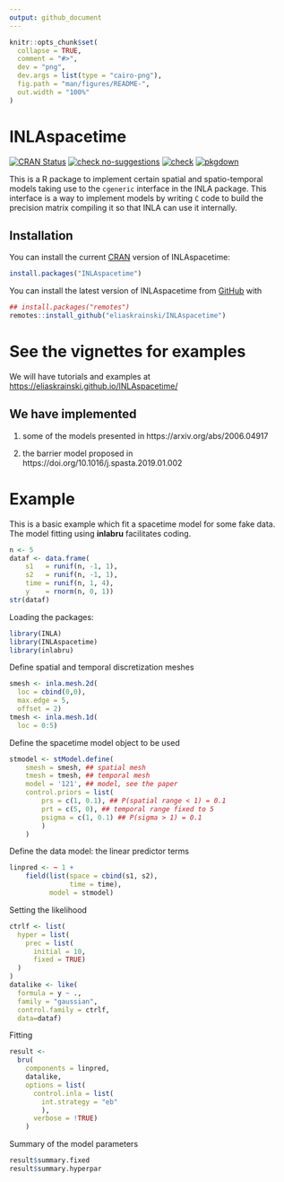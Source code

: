 ```yaml
---
output: github_document
---
```


<!-- README.md is generated from README.Rmd. Please edit that file -->

```r
knitr::opts_chunk$set(
  collapse = TRUE,
  comment = "#>",
  dev = "png",
  dev.args = list(type = "cairo-png"),
  fig.path = "man/figures/README-",
  out.width = "100%"
)
```

# INLAspacetime

<!-- badges: start -->
[![CRAN Status](http://www.r-pkg.org/badges/version-last-release/INLAspacetime)](https://cran.r-project.org/package=INLAspacetime)
[![check no-suggestions](https://github.com/eliaskrainski/INLAspacetime/workflows/R-CMD-check-no-suggests/badge.svg)](https://github.com/eliaskrainski/INLAspacetime/actions)
[![check](https://github.com/eliaskrainski/INLAspacetime/workflows/R-CMD-check/badge.svg)](https://github.com/eliaskrainski/INLAspacetime/actions)
[![pkgdown](https://github.com/eliaskrainski/INLAspacetime/workflows/pkgdown/badge.svg)](https://github.com/eliaskrainski/INLAspacetime/actions)
<!-- badges: end -->

This is a R package to implement certain spatial and spatio-temporal models
taking use to the `cgeneric` interface in the INLA package. 
This interface is a way to implement models by writing `C`
code to build the precision matrix compiling it so that 
INLA can use it internally.

## Installation

You can install the current [CRAN](https://CRAN.R-project.org) version of INLAspacetime:
```r
install.packages("INLAspacetime")
```

You can install the latest version of INLAspacetime from [GitHub](https://github.com/eliaskrainski/INLAspacetime) with
```r
## install.packages("remotes")
remotes::install_github("eliaskrainski/INLAspacetime")
```
<!-- or track the development version builds via [inlabru-org.r-universe.dev](https://inlabru-org.r-universe.dev/ui#builds): -->
<!-- ```{r universe-installation, eval = FALSE} -->
<!-- ## Enable universe(s) by inlabru-org -->
<!-- options(repos = c( -->
<!--   inlabruorg = "https://inlabru-org.r-universe.dev", -->
<!--   INLA = "https://inla.r-inla-download.org/R/testing", -->
<!--   CRAN = "https://cloud.r-project.org" -->
<!-- )) -->

<!-- ## Install it -->
<!-- install.packages("INLAspacetime") -->
<!-- ``` -->

# See the vignettes for examples

We will have  tutorials and examples at
[https://eliaskrainski.github.io/INLAspacetime/](https://eliaskrainski.github.io/INLAspacetime/)

## We have implemented 

1. some of the models presented in 
https://arxiv.org/abs/2006.04917

2. the barrier model proposed in 
https://doi.org/10.1016/j.spasta.2019.01.002

# Example

This is a basic example which fit a spacetime model for some fake data.
The model fitting using **inlabru** facilitates coding.

```r
n <- 5
dataf <- data.frame(
    s1   = runif(n, -1, 1),
    s2   = runif(n, -1, 1),
    time = runif(n, 1, 4),
    y    = rnorm(n, 0, 1))
str(dataf)
```

Loading the packages:
```r
library(INLA)
library(INLAspacetime)
library(inlabru)
```

Define spatial and temporal discretization meshes
```r
smesh <- inla.mesh.2d(
  loc = cbind(0,0), 
  max.edge = 5, 
  offset = 2)
tmesh <- inla.mesh.1d(
  loc = 0:5)
```

Define the spacetime model object to be used
```r
stmodel <- stModel.define(
    smesh = smesh, ## spatial mesh
    tmesh = tmesh, ## temporal mesh
    model = '121', ## model, see the paper
    control.priors = list(
        prs = c(1, 0.1), ## P(spatial range < 1) = 0.1
        prt = c(5, 0), ## temporal range fixed to 5
        psigma = c(1, 0.1) ## P(sigma > 1) = 0.1
        )
    )
```


Define the data model: the linear predictor terms
```r
linpred <- ~ 1 +
    field(list(space = cbind(s1, s2), 
               time = time),
          model = stmodel)
```

Setting the likelihood 
```r
ctrlf <- list(
  hyper = list(
    prec = list(
      initial = 10, 
      fixed = TRUE)    
  )
)
datalike <- like(
  formula = y ~ ., 
  family = "gaussian",
  control.family = ctrlf, 
  data=dataf)
```

Fitting
```r
result <- 
  bru(
    components = linpred,
    datalike,
    options = list(
      control.inla = list(
        int.strategy = "eb"
        ),
      verbose = !TRUE)
    )
```

Summary of the model parameters
```r
result$summary.fixed
result$summary.hyperpar
```

